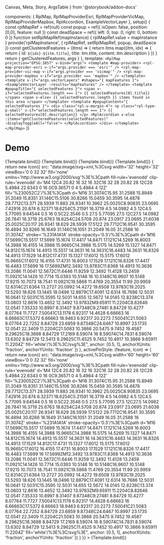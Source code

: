   Canvas,
  Meta,
  Story,
  ArgsTable
} from '@storybook/addon-docs'

  components: { RplMap, RplMapProviderEsri, RplMapProviderVicMap, RplMapProviderMapbox, RplAccordion, ExampleVectorLayer },
  setup() {
    const rplMapRef = ref(null)
    const popup = ref({
      isOpen: false,
      position: [0,0],
      feature: null
    })
    const deadSpace = ref({
      left: 0,
      top: 0,
      right: 0,
      bottom: 0
    })
    function setRplMapRef(mapInstance) {
      rplMapRef.value = mapInstance
    }
    provide('rplMapInstance', {
      rplMapRef,
      setRplMapRef,
      popup,
      deadSpace
    })
    const getClusteredFeatures = (itms) => {
      return itms.map((itm, idx) => {
        return {
          id: `${idx}-${itm.title}`,
          title: itm.title,
          content: itm.description
        }
      })
    }
    return {
      getClusteredFeatures,
      args
    }
  },
  template: `
    <RplMap projection="EPSG:3857" v-bind="args">
      <template #map-provider>
        <rpl-map-provider-esri v-if="args.provider === 'esri'" />
        <rpl-map-provider-vic-map v-if="args.provider === 'vicmap'" />
        <rpl-map-provider-mapbox v-if="args.provider === 'mapbox'" />
      </template>
      <template v-if="args.vectorLayers" #shapes="{ mapFeatures }">
        <ExampleVectorLayer :results="mapFeatures" />
      </template>
      <template #popupTitle="{ selectedFeatures }">
        <span v-if="selectedFeatures.length === 1">
          {{ selectedFeatures[0].title}}
        </span>
        <span v-else>
          {{ selectedFeatures.length }} items found in this area
        </span>
      </template>
      <template #popupContent="{ selectedFeatures }">
        <div class="rpl-u-margin-4">
          <p class="rpl-type-p-small" v-if="selectedFeatures.length === 1">
            {{ selectedFeatures[0].description}}
          </p>
          <RplAccordion v-else :items="getClusteredFeatures(selectedFeatures)" :displayToggleAll="false">
          </RplAccordion>
        </div>
      </template>
    </RplMap>
  `
})

<Meta
  title='Maps/core'
  component={RplMap}
/>

# Demo

<ArgsTable of={RplMap} />

<Canvas>
  <Story
    name='Mapbox'
    args={{
      id: '123',
      features:featureData,
      provider: 'mapbox',
    }}
  >
    {Template.bind()}
  </Story>
  <Story
    name='Esri'
    args={{
      id: '123',
      features: featureData,
      provider: 'esri'
    }}
  >
    {Template.bind()}
  </Story>
  <Story
    name='Vicmap'
    args={{
      id: '123',
      provider: 'vicmap',
      projection: 'EPSG:3857',
      features:featureData
    }}
  >
    {Template.bind()}
  </Story>
  <Story
    name='Vector Layers'
    args={{
      id: '123',
      projection: 'EPSG:3857',
      features:featureData,
      provider: 'mapbox',
      popupType: 'popover',
      vectorLayers: true
    }}
  >
    {Template.bind()}
  </Story>
  <Story
    name='Custom Markers'
    args={{
      id: 'custom-markers',
      features: featureData,
      provider: 'mapbox',
      popupType: 'popover',
      pinStyle: () => {
        return new Icon({
          src: "data:image/svg+xml,%3Csvg width='32' height='32' viewBox='0 0 32 32' fill='none' xmlns='http://www.w3.org/2000/svg'%3E%3Cpath fill-rule='evenodd' clip-rule='evenodd' d='M4 12C4 20.82 16 32 16 32C16 32 28 20.82 28 12C28 5.4984 22.6343 0 16 0C9.36571 0 4 5.4984 4 12Z' fill='%230052C2'/%3E%3Cpath d='M16 31.3074C15.95 31.2588 15.8949 31.2049 15.8351 31.146C15.5106 30.8266 15.0459 30.3595 14.4878 29.7712C13.371 28.5939 11.883 26.9341 10.3962 25.0025C8.90835 23.0695 7.42916 20.874 6.32371 18.6254C5.21591 16.3719 4.5 14.0982 4.5 12C4.5 5.77095 9.64544 0.5 16 0.5C22.3546 0.5 27.5 5.77095 27.5 12C27.5 14.0982 26.7841 16.3719 25.6763 18.6254C24.5708 20.874 23.0917 23.0695 21.6038 25.0025C20.117 26.9341 18.629 28.5939 17.5122 29.7712C16.9541 30.3595 16.4894 30.8266 16.1649 31.146C16.1051 31.2049 16.05 31.2588 16 31.3074Z' stroke='%231A1A1A' stroke-opacity='0.3'/%3E%3Cpath d='M16 17.5699C15.5517 17.5699 15.1674 17.4417 14.8471 17.121C14.5269 16.8003 14.3988 16.4155 14.3988 15.9665C14.3988 15.5175 14.5269 15.1327 14.8471 14.812C15.1674 14.4913 15.5517 14.3631 16 14.3631C16.4483 14.3631 16.8326 14.4913 17.1529 14.812C17.4731 15.1327 17.6012 15.5175 17.6012 15.9665C17.6012 16.4155 17.4731 16.8003 17.1529 17.121C16.8326 17.4417 16.4483 17.5699 16 17.5699ZM12.3492 13.9783C11.8368 14.4913 10.3636 13.2086 11.0041 12.5672C11.6446 11.9259 12.3492 11.4128 13.2459 11.0921C14.1426 10.7714 15.0393 10.5148 16 10.5148C16.9607 10.5148 17.9215 10.7073 18.7541 11.0921C19.5868 11.4769 20.3554 11.99 20.9959 12.6314C21.6364 13.2727 20.0992 14.4272 19.6508 13.9783C19.2025 13.5293 18.626 13.1445 18.0496 12.8879C17.4091 12.6314 16.7686 12.5031 16.0641 12.5031C15.3595 12.5031 14.655 12.5672 14.0145 12.8238C13.374 13.0803 12.8616 13.4652 12.3492 13.9783ZM9.65911 11.2204C8.82646 12.0541 7.35333 10.8997 8.31407 9.87348C9.27481 8.84729 10.4277 8.07764 11.7727 7.50041C13.1178 6.92317 14.4628 6.66663 16 6.66663C17.5372 6.66663 18.9463 6.92317 20.2273 7.50041C21.5083 8.07764 22.7252 8.84729 23.6859 9.87348C24.6467 10.8997 23.1735 12.0541 22.3409 11.2204C21.5083 10.3866 20.5475 9.7452 19.4587 9.29625C18.3698 8.84729 17.2169 8.59074 16 8.59074C14.7831 8.59074 13.6302 8.84729 12.5413 9.29625C11.4525 9.7452 10.4917 10.3866 9.65911 11.2204Z' fill='white'/%3E%3C/svg%3E",
          anchor: [0.5, 1],
          anchorXUnits: 'fraction',
          anchorYUnits: 'fraction'
        })
      },
      activePinStyle: (feature, Icon) => {
        return new Icon({
          src: "data:image/svg+xml,%3Csvg width='60' height='60' viewBox='0 0 32 32' fill='none' xmlns='http://www.w3.org/2000/svg'%3E%3Cpath fill-rule='evenodd' clip-rule='evenodd' d='M4 12C4 20.82 16 32 16 32C16 32 28 20.82 28 12C28 5.4984 22.6343 0 16 0C9.36571 0 4 5.4984 4 12Z' fill='%230052C2'/%3E%3Cpath d='M16 31.3074C15.95 31.2588 15.8949 31.2049 15.8351 31.146C15.5106 30.8266 15.0459 30.3595 14.4878 29.7712C13.371 28.5939 11.883 26.9341 10.3962 25.0025C8.90835 23.0695 7.42916 20.874 6.32371 18.6254C5.21591 16.3719 4.5 14.0982 4.5 12C4.5 5.77095 9.64544 0.5 16 0.5C22.3546 0.5 27.5 5.77095 27.5 12C27.5 14.0982 26.7841 16.3719 25.6763 18.6254C24.5708 20.874 23.0917 23.0695 21.6038 25.0025C20.117 26.9341 18.629 28.5939 17.5122 29.7712C16.9541 30.3595 16.4894 30.8266 16.1649 31.146C16.1051 31.2049 16.05 31.2588 16 31.3074Z' stroke='%231A1A1A' stroke-opacity='0.3'/%3E%3Cpath d='M16 17.5699C15.5517 17.5699 15.1674 17.4417 14.8471 17.121C14.5269 16.8003 14.3988 16.4155 14.3988 15.9665C14.3988 15.5175 14.5269 15.1327 14.8471 14.812C15.1674 14.4913 15.5517 14.3631 16 14.3631C16.4483 14.3631 16.8326 14.4913 17.1529 14.812C17.4731 15.1327 17.6012 15.5175 17.6012 15.9665C17.6012 16.4155 17.4731 16.8003 17.1529 17.121C16.8326 17.4417 16.4483 17.5699 16 17.5699ZM12.3492 13.9783C11.8368 14.4913 10.3636 13.2086 11.0041 12.5672C11.6446 11.9259 12.3492 11.4128 13.2459 11.0921C14.1426 10.7714 15.0393 10.5148 16 10.5148C16.9607 10.5148 17.9215 10.7073 18.7541 11.0921C19.5868 11.4769 20.3554 11.99 20.9959 12.6314C21.6364 13.2727 20.0992 14.4272 19.6508 13.9783C19.2025 13.5293 18.626 13.1445 18.0496 12.8879C17.4091 12.6314 16.7686 12.5031 16.0641 12.5031C15.3595 12.5031 14.655 12.5672 14.0145 12.8238C13.374 13.0803 12.8616 13.4652 12.3492 13.9783ZM9.65911 11.2204C8.82646 12.0541 7.35333 10.8997 8.31407 9.87348C9.27481 8.84729 10.4277 8.07764 11.7727 7.50041C13.1178 6.92317 14.4628 6.66663 16 6.66663C17.5372 6.66663 18.9463 6.92317 20.2273 7.50041C21.5083 8.07764 22.7252 8.84729 23.6859 9.87348C24.6467 10.8997 23.1735 12.0541 22.3409 11.2204C21.5083 10.3866 20.5475 9.7452 19.4587 9.29625C18.3698 8.84729 17.2169 8.59074 16 8.59074C14.7831 8.59074 13.6302 8.84729 12.5413 9.29625C11.4525 9.7452 10.4917 10.3866 9.65911 11.2204Z' fill='white'/%3E%3C/svg%3E",
          anchor: [0.5, 1],
          anchorXUnits: 'fraction',
          anchorYUnits: 'fraction'
        })
      }
    }}
  >
    {Template.bind()}
  </Story>
</Canvas>
